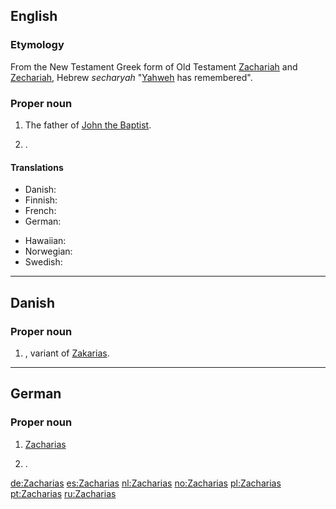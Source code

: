 ==English==

===Etymology===
From the New Testament Greek form of Old Testament [[Zachariah]] and [[Zechariah]], Hebrew ''secharyah'' "[[Yahweh]] has remembered".

===Proper noun===
{{en-proper noun}}

# {{context|biblical character}} The father of [[John the Baptist]].
# {{given name|male|from=Hebrew}}.

====Translations====
{{trans-top|father of John the Baptist}}
* Danish: {{t-|da|Zakarias}}
* Finnish: {{t-|fi|Sakarias}}
* French: {{t-|fr|Zacharie}}
* German: {{t+|de|Zacharias}}
{{trans-mid}}
* Hawaiian: {{tø|haw|Zakaria}}
* Norwegian: {{t-|no|Sakarja}}
* Swedish: {{t-|sv|Sakarias}}
{{trans-bottom}}

{{trans-see|male given name|Zachary}}

----

==Danish==

===Proper noun===
{{head|da|proper noun}}

# {{given name|male|lang=da}}, variant of [[Zakarias]].

----

==German==

===Proper noun===
{{head|de|proper noun}}

# {{context|biblical character|lang=de}} [[#English|Zacharias]]
# {{given name|male|lang=de}}.

[[de:Zacharias]]
[[es:Zacharias]]
[[nl:Zacharias]]
[[no:Zacharias]]
[[pl:Zacharias]]
[[pt:Zacharias]]
[[ru:Zacharias]]